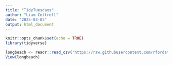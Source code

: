 ```yaml
---
title: "TidyTuesdays"
author: "Liam Cottrell"
date: "2025-03-03"
output: html_document
---
```


```r
knitr::opts_chunk$set(echo = TRUE)
library(tidyverse)

longbeach <- readr::read_csv('https://raw.githubusercontent.com/rfordatascience/tidytuesday/main/data/2025/2025-03-04/longbeach.csv')
View(longbeach)



```


